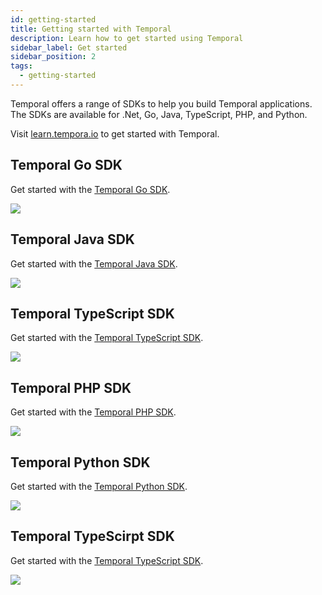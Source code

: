```yaml
---
id: getting-started
title: Getting started with Temporal
description: Learn how to get started using Temporal
sidebar_label: Get started
sidebar_position: 2
tags:
  - getting-started
---
```



Temporal offers a range of SDKs to help you build Temporal applications.
The SDKs are available for .Net, Go, Java, TypeScript, PHP, and Python.

Visit [learn.tempora.io](https://learn.temporal.io/getting_started) to get started with Temporal.



## Temporal Go SDK

Get started with the [Temporal Go SDK](/dev-guide/go/introduction).

[![](/get-started/go.svg)](/dev-guide/go/introduction)

## Temporal Java SDK

Get started with the [Temporal Java SDK](/dev-guide/java/introduction).

[![](/get-started/java.svg)](/dev-guide/java/introduction)

## Temporal TypeScript SDK

Get started with the [Temporal TypeScript SDK](/dev-guide/typescript/introduction).

[![](/get-started/typescript.svg)](/dev-guide/typescript/introduction)

## Temporal PHP SDK

Get started with the [Temporal PHP SDK](/dev-guide/php/foundations).

[![](/get-started/php.svg)](/dev-guide/php/foundations)

## Temporal Python SDK

Get started with the [Temporal Python SDK](/dev-guide/python/introduction).

[![](/get-started/python.svg)](/dev-guide/python/introduction)


## Temporal TypeScirpt SDK

Get started with the [Temporal TypeScript SDK](/dev-guide/typescript/introduction).

[![](/get-started/typescript.svg)](/dev-guide/typescript/introduction)

<!--
[![](/get-started/dotnet.svg)](/dev-guide/dotnet/introduction)
Get started with the [Temporal .NET SDK](/dev-guide/dotnet/introduction).
[![](/get-started/ruby.svg)](/dev-guide/ruby/introduction)
-->


